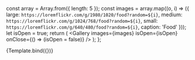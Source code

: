

<Meta title="Components/Gallery" component={Gallery} parameters={{}} />

  const array = Array.from({ length: 5 });
  const images = array.map((o, i) => ({
    large: `https://loremflickr.com/g/1980/1020/food?random=${i}`,
    medium: `https://loremflickr.com/g/1024/768/food?random=${i}`,
    small: `https://loremflickr.com/g/640/480/food?random=${i}`,
    caption: 'Food'
  }));
  let isOpen = true;
  return (
    <Gallery images={images} isOpen={isOpen} onClose={() => (isOpen = false)} />
  );
};

<Canvas>
  <Story name="Normal">{Template.bind({})}</Story>
</Canvas>

